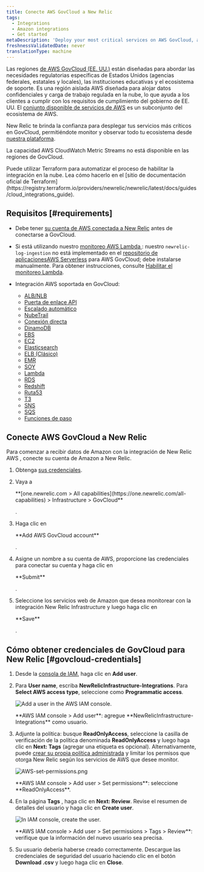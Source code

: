 ```yaml
---
title: Conecte AWS GovCloud a New Relic
tags:
  - Integrations
  - Amazon integrations
  - Get started
metaDescription: 'Deploy your most critical services on AWS GovCloud, and monitor your entire infrastructure with New Relic.'
freshnessValidatedDate: never
translationType: machine
---
```


Las regiones [de AWS GovCloud (EE. UU.)](https://aws.amazon.com/govcloud-us/) están diseñadas para abordar las necesidades regulatorias específicas de Estados Unidos (agencias federales, estatales y locales), las instituciones educativas y el ecosistema de soporte. Es una región aislada AWS diseñada para alojar datos confidenciales y carga de trabajo regulada en la nube, lo que ayuda a los clientes a cumplir con los requisitos de cumplimiento del gobierno de EE. UU. El [conjunto disponible de servicios de AWS](https://aws.amazon.com/govcloud-us/details/) es un subconjunto del ecosistema de AWS.

New Relic te brinda la confianza para desplegar tus servicios más críticos en GovCloud, permitiéndote monitor y observar todo tu ecosistema desde [nuestra plataforma](/docs/new-relic-one/use-new-relic-one/get-started/introduction-new-relic-one).

La capacidad AWS CloudWatch Metric Streams no está disponible en las regiones de GovCloud.

<Callout variant="tip">
  Puede utilizar Terraform para automatizar el proceso de habilitar la integración en la nube. Lea cómo hacerlo en el [sitio de documentación oficial de Terraform](https://registry.terraform.io/providers/newrelic/newrelic/latest/docs/guides/cloud_integrations_guide).
</Callout>

## Requisitos [#requirements]

* Debe tener [su cuenta de AWS conectada a New Relic](/docs/integrations/amazon-integrations/get-started/connect-aws-infrastructure) antes de conectarse a GovCloud.

* Si está utilizando nuestro [monitoreo AWS Lambda ](/docs/serverless-function-monitoring/aws-lambda-monitoring/get-started/introduction-new-relic-monitoring-aws-lambda): nuestro `newrelic-log-ingestion` no está implementado en el [repositorio de aplicacionesAWS Serverless](https://aws.amazon.com/serverless/serverlessrepo/) para AWS GovCloud; debe instalarse manualmente. Para obtener instrucciones, consulte [Habilitar el monitoreo Lambda](/docs/serverless-function-monitoring/aws-lambda-monitoring/get-started/enable-new-relic-monitoring-aws-lambda#connect-aws).

* Integración AWS soportada en GovCloud:

  * [ALB/NLB](/docs/integrations/amazon-integrations/aws-integrations-list/aws-albnlb-monitoring-integration)
  * [Puerta de enlace API](/docs/integrations/amazon-integrations/aws-integrations-list/aws-api-gateway-monitoring-integration)
  * [Escalado automático](/docs/integrations/amazon-integrations/aws-integrations-list/aws-auto-scaling-monitoring-integration)
  * [NubeTrail](/docs/integrations/amazon-integrations/aws-integrations-list/aws-cloudtrail-monitoring-integration)
  * [Conexión directa](/docs/integrations/amazon-integrations/aws-integrations-list/aws-direct-connect-monitoring-integration)
  * [DinamoDB](/docs/integrations/amazon-integrations/aws-integrations-list/aws-dynamodb-monitoring-integration)
  * [EBS](/docs/integrations/amazon-integrations/aws-integrations-list/aws-ebs-monitoring-integration)
  * [EC2](/docs/integrations/amazon-integrations/aws-integrations-list/aws-ec2-monitoring-integration)
  * [Elasticsearch](/docs/integrations/amazon-integrations/aws-integrations-list/aws-elasticsearch-monitoring-integration)
  * [ELB (Clásico)](/docs/integrations/amazon-integrations/aws-integrations-list/aws-elb-classic-monitoring-integration)
  * [EMR](/docs/integrations/amazon-integrations/aws-integrations-list/aws-emr-monitoring-integration)
  * [SOY](/docs/integrations/amazon-integrations/aws-integrations-list/aws-iam-monitoring-integration)
  * [Lambda](/docs/integrations/amazon-integrations/aws-integrations-list/aws-lambda-monitoring-integration)
  * [RDS](/docs/integrations/amazon-integrations/aws-integrations-list/aws-rds-monitoring-integration)
  * [Redshift](/docs/integrations/amazon-integrations/aws-integrations-list/aws-redshift-integration)
  * [Ruta53](/docs/integrations/amazon-integrations/aws-integrations-list/aws-route-53-monitoring-integration)
  * [T3](/docs/integrations/amazon-integrations/aws-integrations-list/aws-s3-monitoring-integration)
  * [SNS](/docs/integrations/amazon-integrations/aws-integrations-list/aws-sns-monitoring-integration)
  * [SQS](/docs/integrations/amazon-integrations/aws-integrations-list/aws-sqs-monitoring-integration)
  * [Funciones de paso](/docs/integrations/amazon-integrations/aws-integrations-list/aws-step-functions-monitoring-integration)

## Conecte AWS GovCloud a New Relic

Para comenzar a recibir datos de Amazon con la integración de New Relic AWS , conecte su cuenta de Amazon a New Relic.

1. Obtenga [sus credenciales](#govcloud-credentials).

2. Vaya a

   <DNT>
     **[one.newrelic.com > All capabilities](https://one.newrelic.com/all-capabilities) > Infrastructure > GovCloud**
   </DNT>

   .

3. Haga clic en

   <DNT>
     **Add AWS GovCloud account**
   </DNT>

   .

4. Asigne un nombre a su cuenta de AWS, proporcione las credenciales para conectar su cuenta y haga clic en

   <DNT>
     **Submit**
   </DNT>

   .

5. Seleccione los servicios web de Amazon que desea monitorear con la integración New Relic Infrastructure y luego haga clic en

   <DNT>
     **Save**
   </DNT>

   .

## Cómo obtener credenciales de GovCloud para New Relic [#govcloud-credentials]

1. Desde la [consola de IAM](https://console.amazonaws-us-gov.com/iam/home#/users), haga clic en <DNT>**Add user**</DNT>.

2. Para <DNT>**User name**</DNT>, escriba <DNT>**NewRelicInfrastructure-Integrations**</DNT>. Para <DNT>**Select AWS access type**</DNT>, seleccione como <DNT>**Programmatic access**</DNT>.

   <img
     title="AWS-add-user.png"
     alt="Add a user in the AWS IAM console."
     src="/images/infrastructure_screenshot-crop_aws-add-user.webp"
   />

   <figcaption>
     <DNT>**AWS IAM console > Add user**</DNT>: agregue <DNT>**NewRelicInfrastructure-Integrations**</DNT> como usuario.
   </figcaption>

3. Adjunte la política: busque <DNT>**ReadOnlyAccess**</DNT>, seleccione la casilla de verificación de la política denominada <DNT>**ReadOnlyAccess**</DNT> y luego haga clic en <DNT>**Next: Tags**</DNT> (agregar una etiqueta es opcional). Alternativamente, puede [crear su propia política administrada](/docs/integrations/amazon-integrations/getting-started/integrations-managed-policies) y limitar los permisos que otorga New Relic según los servicios de AWS que desee monitor.

   <img
     title="AWS-set-permissions.png"
     alt="AWS-set-permissions.png"
     src="/images/infrastructure_screenshot-crop_aws-set-permissions.webp"
   />

   <figcaption>
     <DNT>**AWS IAM console > Add user > Set permissions**</DNT>: seleccione <DNT>**ReadOnlyAccess**</DNT>.
   </figcaption>

4. En la página <DNT>**Tags**</DNT> , haga clic en <DNT>**Next: Review**</DNT>. Revise el resumen de detalles del usuario y haga clic en <DNT>**Create user**</DNT>.

   <img
     title="AWS-create-user.png"
     alt="In IAM console, create the user."
     src="/images/infrastructure_screenshot-crop_aws-create-user.webp"
   />

   <figcaption>
     <DNT>**AWS IAM console > Add user > Set permissions > Tags > Review**</DNT>: verifique que la información del nuevo usuario sea precisa.
   </figcaption>

5. Su usuario debería haberse creado correctamente. Descargue las credenciales de seguridad del usuario haciendo clic en el botón <DNT>**Download .csv**</DNT> y luego haga clic en <DNT>**Close**</DNT>.
